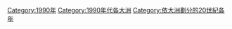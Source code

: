 {{Year by category
|m=1
|c=9
|d=9
|y=0
|cat=各大洲
|sortkey=各大洲
|parent=依大洲劃分的20世紀各年
|subcat=1990年代各大洲
}}

[[Category:1990年|Category:1990年]]
[[Category:1990年代各大洲|Category:1990年代各大洲]]
[[Category:依大洲劃分的20世紀各年|Category:依大洲劃分的20世紀各年]]